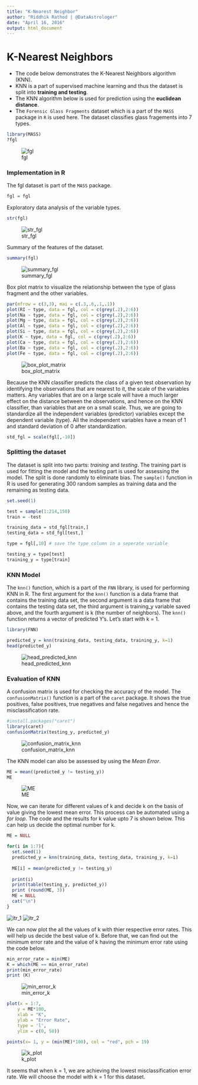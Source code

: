 ```yaml
---
title: "K-Nearest Neighbor"
author: "Riddhik Rathod | @DataAstrologer"
date: "April 16, 2016"
output: html_document
---
```


# K-Nearest Neighbors

* The code below demonstrates the K-Nearest Neighbors algorithm (KNN). 
* KNN is a part of supervised machine learning and thus the dataset is split into **training and testing**.
* The KNN algorithm below is used for prediction using the **euclidean distance**. 
* The ```Forensic Glass Fragments``` dataset which is a part of the ```MASS``` package in ```R``` is used here. The dataset classifies glass fragements into 7 types. 
```r
library(MASS)
?fgl
```
![fgl](./data/images/fgl.png)

### Implementation in R

The fgl dataset is part of the ```MASS``` package.
```r
fgl = fgl
```

Exploratory data analysis of the variable types.
```r
str(fgl)
```
![str_fgl](./data/images/str_fgl.png)

Summary of the features of the dataset.
```r
summary(fgl)
```
![summary_fgl](./data/images/summary_fgl.png)

Box plot matrix to visualize the relationship between the type of glass fragment and the other variables.
```r
par(mfrow = c(3,3), mai = c(.3,.6,.1,.1))
plot(RI ~ type, data = fgl, col = c(grey(.2),2:6))
plot(Na ~ type, data = fgl, col = c(grey(.2),2:6))
plot(Mg ~ type, data = fgl, col = c(grey(.2),2:6))
plot(Al ~ type, data = fgl, col = c(grey(.2),2:6))
plot(Si ~ type, data = fgl, col = c(grey(.2),2:6))
plot(K ~ type, data = fgl, col = c(grey(.2),2:6))
plot(Ca ~ type, data = fgl, col = c(grey(.2),2:6))
plot(Ba ~ type, data = fgl, col = c(grey(.2),2:6))
plot(Fe ~ type, data = fgl, col = c(grey(.2),2:6))
```
![box_plot_matrix](./data/images/box_plot_matrix.png)

Because the KNN classifier predicts the class of a given test observation by identifying the observations that
are nearest to it, the scale of the variables matters. Any variables that are on a large scale will have a much
larger effect on the distance between the observations, and hence on the KNN classifier, than variables that
are on a small scale. Thus, we are going to standardize all the independent variables (predictor) variables except the dependent variable (type). All the independent variables have a mean of 1 and standard deviation of 0 after standardization.
```r
std_fgl = scale(fgl[,-10])
```

### Splitting the dataset

The dataset is split into two parts: *training* and *testing*. The training part is used for fitting the model and the testing part is used for assessing the model. The split is done randomly to eliminate bias. The ```sample()``` function in R is used for generating 300 random samples as training data and the remaining as testing data. 
```r
set.seed(1)

test = sample(1:214,150)
train = -test

training_data = std_fgl[train,]
testing_data = std_fgl[test,]

type = fgl[,10] # save the type column in a seperate variable

testing_y = type[test]
training_y = type[train]
```

### KNN Model

The ```knn()``` function, which is a part of the ```FNN``` library, is used for performing KNN in R. The first argument for the ```knn()``` function is a data frame that contains the training data set, the second argument is a data frame that contains the testing data set, the third argument is training_y variable saved above, and the fourth argument is k (the number of neighbors). The ```knn()``` function returns a vector of predicted Y’s. Let’s start with k = 1. 
```r
library(FNN)

predicted_y = knn(training_data, testing_data, training_y, k=1)
head(predicted_y)
```
![head_predicted_knn](./data/images/head_predicted_knn.png)

### Evaluation of KNN

A confusion matrix is used for checking the accuracy of the model. The ```confusionMatrix()``` function is a part of the ```caret``` package. It shows the true positives, false positives, true negatives and false negatives and hence the misclassification rate. 
```r
#install.packages("caret")
library(caret)
confusionMatrix(testing_y, predicted_y)
```
![confusion_matrix_knn](./data/images/cfm_knn.png)

The KNN model can also be assessed by using the *Mean Error*.
```r
ME = mean((predicted_y != testing_y))
ME
```
![ME](./data/images/ME.png)

Now, we can iterate for different values of k and decide k on the basis of value giving the lowest mean error. This process can be automated using a *for loop*. The code and the results for k value upto 7 is shown below. This can help us decide the optimal number for k. 

```r
ME = NULL

for(i in 1:7){
  set.seed(1)
  predicted_y = knn(training_data, testing_data, training_y, k=i)
  
  ME[i] = mean(predicted_y != testing_y)
  
  print(i)  
  print(table(testing_y, predicted_y))
  print (round(ME, 3))
  ME = NULL
  cat("\n")  
}
```
![itr_1](./data/images/itr_1.png)
![itr_2](./data/images/itr_2.png)

We can now plot the all the values of k with thier respective error rates. This will help us decide the best value of k. Before that, we can find out the minimum error rate and the value of k having the minimum error rate using the code below.
```r
min_error_rate = min(ME)
K = which(ME == min_error_rate)
print(min_error_rate)
print (K)
```
![min_error_k](./data/images/min_error_k.png)

```r
plot(x = 1:7,
    y = ME*100,
    xlab = "K",
    ylab = "Error Rate",
    type = 'l',
    ylim = c(0, 50))

points(x= 1, y = (min(ME)*100), col = "red", pch = 19)
```
![k_plot](./data/images/k_plot.png)

It seems that when k = 1, we are achieving the lowest misclassification error rate. We will choose the model with k = 1 for this dataset.